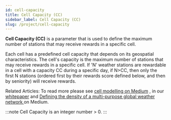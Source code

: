 ```yaml
---
id: cell-capacity
title: Cell Capacity (CC)
sidebar_label: Cell Capacity (CC)
slug: /project/cell-capacity
---
```



**Cell Capacity (CC)** is a parameter that is used to define the maximum number of stations that may receive rewards in a specific cell.

Each cell has a predefined cell capacity that depends on its geospatial characteristics. 
The cell's capacity is the maximum number of stations that may receive rewards in a specific cell. 
If 'N' weather stations are rewardable in a cell with a capacity CC during a specific day, if N>CC, then only the first N stations (ordered first by their rewards score defined below, and then by seniority) will receive rewards.

Related Articles:
To read more please see  <a href="hhttps://blog.weatherxm.com/we-are-opening-the-weatherxm-cell-modelling-to-the-world-b827f1c10c2d">cell modelling on Medium</a> , 
in  our <a href="https://weatherxm.com/whitepaper">whitepaper</a> 
and <a href="https://blog.weatherxm.com/defining-the-density-of-a-multi-purpose-global-weather-network-ea5f4190f91a">
Defining the density of a multi-purpose global weather network </a> on Medium.


:::note
Cell Capacity is an integer number > 0.
:::  
